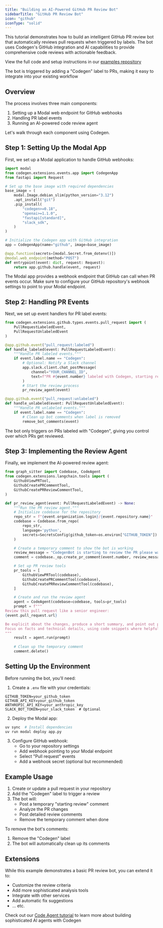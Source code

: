 ```yaml
---
title: "Building an AI-Powered GitHub PR Review Bot"
sidebarTitle: "GitHub PR Review Bot"
icon: "github"
iconType: "solid"
---
```


This tutorial demonstrates how to build an intelligent GitHub PR review bot that automatically reviews pull requests when triggered by labels. The bot uses Codegen's GitHub integration and AI capabilities to provide comprehensive code reviews with actionable feedback.

<Info>View the full code and setup instructions in our [examples repository](https://github.com/codegen-sh/codegen-sdk/tree/develop/codegen-examples/examples/pr_review_bot)</Info>

<Tip>The bot is triggered by adding a "Codegen" label to PRs, making it easy to integrate into your existing workflow</Tip>

## Overview

The process involves three main components:

1. Setting up a Modal web endpoint for GitHub webhooks
2. Handling PR label events
3. Running an AI-powered code review agent

Let's walk through each component using Codegen.

## Step 1: Setting Up the Modal App

First, we set up a Modal application to handle GitHub webhooks:

```python
import modal
from codegen.extensions.events.app import CodegenApp
from fastapi import Request

# Set up the base image with required dependencies
base_image = (
    modal.Image.debian_slim(python_version="3.12")
    .apt_install("git")
    .pip_install(
        "codegen>=0.18",
        "openai>=1.1.0",
        "fastapi[standard]",
        "slack_sdk",
    )
)

# Initialize the Codegen app with GitHub integration
app = CodegenApp(name="github", image=base_image)

@app.function(secrets=[modal.Secret.from_dotenv()])
@modal.web_endpoint(method="POST")
def entrypoint(event: dict, request: Request):
    return app.github.handle(event, request)
```

<Note>
The Modal app provides a webhook endpoint that GitHub can call when PR events occur.
Make sure to configure your GitHub repository's webhook settings to point to your Modal endpoint.
</Note>

## Step 2: Handling PR Events

Next, we set up event handlers for PR label events:

```python
from codegen.extensions.github.types.events.pull_request import (
    PullRequestLabeledEvent,
    PullRequestUnlabeledEvent
)

@app.github.event("pull_request:labeled")
def handle_labeled(event: PullRequestLabeledEvent):
    """Handle PR labeled events."""
    if event.label.name == "Codegen":
        # Optional: Notify a Slack channel
        app.slack.client.chat_postMessage(
            channel="YOUR_CHANNEL_ID",
            text=f"PR #{event.number} labeled with Codegen, starting review",
        )
        # Start the review process
        pr_review_agent(event)

@app.github.event("pull_request:unlabeled")
def handle_unlabeled(event: PullRequestUnlabeledEvent):
    """Handle PR unlabeled events."""
    if event.label.name == "Codegen":
        # Clean up bot comments when label is removed
        remove_bot_comments(event)
```

<Tip>
The bot only triggers on PRs labeled with "Codegen", giving you control over which PRs get reviewed.
</Tip>

## Step 3: Implementing the Review Agent

Finally, we implement the AI-powered review agent:

```python
from graph_sitter import Codebase, CodeAgent
from codegen.extensions.langchain.tools import (
    GithubViewPRTool,
    GithubCreatePRCommentTool,
    GithubCreatePRReviewCommentTool,
)

def pr_review_agent(event: PullRequestLabeledEvent) -> None:
    """Run the PR review agent."""
    # Initialize codebase for the repository
    repo_str = f"{event.organization.login}/{event.repository.name}"
    codebase = Codebase.from_repo(
        repo_str,
        language='python',
        secrets=SecretsConfig(github_token=os.environ["GITHUB_TOKEN"])
    )

    # Create a temporary comment to show the bot is working
    review_message = "CodegenBot is starting to review the PR please wait..."
    comment = codebase._op.create_pr_comment(event.number, review_message)

    # Set up PR review tools
    pr_tools = [
        GithubViewPRTool(codebase),
        GithubCreatePRCommentTool(codebase),
        GithubCreatePRReviewCommentTool(codebase),
    ]

    # Create and run the review agent
    agent = CodeAgent(codebase=codebase, tools=pr_tools)
    prompt = f"""
Review this pull request like a senior engineer:
{event.pull_request.url}

Be explicit about the changes, produce a short summary, and point out possible improvements.
Focus on facts and technical details, using code snippets where helpful.
"""
    result = agent.run(prompt)
    
    # Clean up the temporary comment
    comment.delete()
```

## Setting Up the Environment

Before running the bot, you'll need:

1. Create a `.env` file with your credentials:

```env
GITHUB_TOKEN=your_github_token
GITHUB_API_KEY=your_github_token
ANTHROPIC_API_KEY=your_anthropic_key
SLACK_BOT_TOKEN=your_slack_token  # Optional
```

2. Deploy the Modal app:
```bash
uv sync  # Install dependencies
uv run modal deploy app.py
```

3. Configure GitHub webhook:
   - Go to your repository settings
   - Add webhook pointing to your Modal endpoint
   - Select "Pull request" events
   - Add a webhook secret (optional but recommended)

## Example Usage

1. Create or update a pull request in your repository
2. Add the "Codegen" label to trigger a review
3. The bot will:
   - Post a temporary "starting review" comment
   - Analyze the PR changes
   - Post detailed review comments
   - Remove the temporary comment when done

To remove the bot's comments:
1. Remove the "Codegen" label
2. The bot will automatically clean up its comments

## Extensions

While this example demonstrates a basic PR review bot, you can extend it to:
- Customize the review criteria
- Add more sophisticated analysis tools
- Integrate with other services
- Add automatic fix suggestions
- ... etc.

<Tip>Check out our [Code Agent tutorial](/tutorials/build-code-agent) to learn more about building sophisticated AI agents with Codegen</Tip>